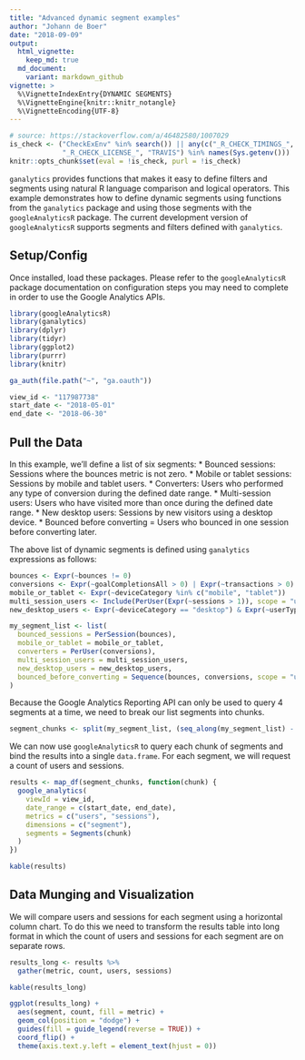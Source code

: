 ```yaml
---
title: "Advanced dynamic segment examples"
author: "Johann de Boer"
date: "2018-09-09"
output:
  html_vignette:
    keep_md: true
  md_document:
    variant: markdown_github
vignette: >
  %\VignetteIndexEntry{DYNAMIC SEGMENTS}
  %\VignetteEngine{knitr::knitr_notangle}
  %\VignetteEncoding{UTF-8}
---
```


```r
# source: https://stackoverflow.com/a/46482580/1007029
is_check <- ("CheckExEnv" %in% search()) || any(c("_R_CHECK_TIMINGS_",
             "_R_CHECK_LICENSE_", "TRAVIS") %in% names(Sys.getenv()))
knitr::opts_chunk$set(eval = !is_check, purl = !is_check)
```

`ganalytics` provides functions that makes it easy to define filters and segments using natural R language comparison and logical operators. This example demonstrates how to define dynamic segments using functions from the `ganalytics` package and using those segments with the `googleAnalyticsR` package. The current development version of `googleAnalyticsR` supports segments and filters defined with `ganalytics`.

## Setup/Config

Once installed, load these packages. Please refer to the `googleAnalyticsR` package documentation on configuration steps you may need to complete in order to use the Google Analytics APIs.

```r
library(googleAnalyticsR)
library(ganalytics)
library(dplyr)
library(tidyr)
library(ggplot2)
library(purrr)
library(knitr)

ga_auth(file.path("~", "ga.oauth"))

view_id <- "117987738"
start_date <- "2018-05-01"
end_date <- "2018-06-30"
```

## Pull the Data

In this example, we'll define a list of six segments:
* Bounced sessions: Sessions where the bounces metric is not zero.
* Mobile or tablet sessions: Sessions by mobile and tablet users.
* Converters: Users who performed any type of conversion during the defined date range.
* Multi-session users: Users who have visited more than once during the defined date range.
* New desktop users: Sessions by new visitors using a desktop device.
* Bounced before converting = Users who bounced in one session before converting later.

The above list of dynamic segments is defined using `ganalytics` expressions as follows:

```r
bounces <- Expr(~bounces != 0)
conversions <- Expr(~goalCompletionsAll > 0) | Expr(~transactions > 0)
mobile_or_tablet <- Expr(~deviceCategory %in% c("mobile", "tablet"))
multi_session_users <- Include(PerUser(Expr(~sessions > 1)), scope = "users")
new_desktop_users <- Expr(~deviceCategory == "desktop") & Expr(~userType == "new")

my_segment_list <- list(
  bounced_sessions = PerSession(bounces),
  mobile_or_tablet = mobile_or_tablet,
  converters = PerUser(conversions),
  multi_session_users = multi_session_users,
  new_desktop_users = new_desktop_users,
  bounced_before_converting = Sequence(bounces, conversions, scope = "users")
)
```

Because the Google Analytics Reporting API can only be used to query 4 segments at a time, we need to break our list segments into chunks.

```r
segment_chunks <- split(my_segment_list, (seq_along(my_segment_list) - 1L) %/% 4L)
```

We can now use `googleAnalyticsR` to query each chunk of segments and bind the results into a single `data.frame`. For each segment, we will request a count of users and sessions.

```r
results <- map_df(segment_chunks, function(chunk) {
  google_analytics(
    viewId = view_id,
    date_range = c(start_date, end_date),
    metrics = c("users", "sessions"),
    dimensions = c("segment"),
    segments = Segments(chunk)
  )
})
```

```r
kable(results)
```

## Data Munging and Visualization

We will compare users and sessions for each segment using a horizontal column chart. To do this we need to transform the results table into long format in which the count of users and sessions for each segment are on separate rows.

```r
results_long <- results %>%
  gather(metric, count, users, sessions)
```

```r
kable(results_long)
```

```r
ggplot(results_long) +
  aes(segment, count, fill = metric) +
  geom_col(position = "dodge") +
  guides(fill = guide_legend(reverse = TRUE)) +
  coord_flip() +
  theme(axis.text.y.left = element_text(hjust = 0))
```

